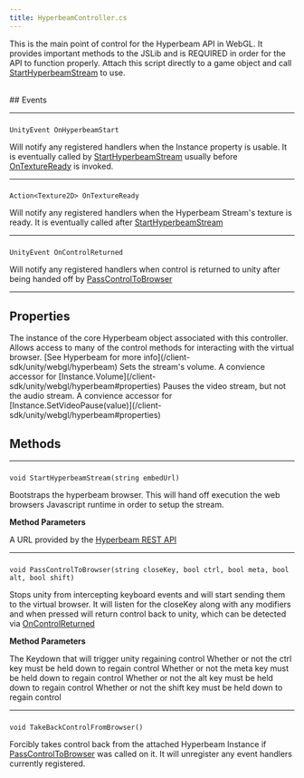 ```yaml
---
title: HyperbeamController.cs
---
```


This is the main point of control for the Hyperbeam API in WebGL. It provides important methods to the JSLib and is REQUIRED in order for the API to function properly.
Attach this script directly to a game object and call [StartHyperbeamStream](/client-sdk/unity/webgl/hyperbeam-controller#starthyperbeamstream) to use.

<br />
## Events

---

### <Heading hidden>OnHyperbeamStart</Heading>
`UnityEvent OnHyperbeamStart`

Will notify any registered handlers when the Instance property is usable. It is eventually called by [StartHyperbeamStream](/client-sdk/unity/webgl/hyperbeam-controller#StartHyperbeamStream) usually before [OnTextureReady](/client-sdk/unity/webgl/hyperbeam-controller#ontextureready) is invoked.

---

### <Heading hidden>OnTextureReady</Heading>
`Action<Texture2D> OnTextureReady`

Will notify any registered handlers when the Hyperbeam Stream's texture is ready. It is eventually called after [StartHyperbeamStream](/client-sdk/unity/webgl/hyperbeam-controller#starthyperbeamstream)

---

### <Heading hidden>OnControlReturned</Heading>
`UnityEvent OnControlReturned`

Will notify any registered handlers when control is returned to unity after being handed off by [PassControlToBrowser](/client-sdk/unity/webgl/hyperbeam-controller#passcontroltobrowser)

---

## Properties

<ParamField body="Instance" type="Hyperbeam">
The instance of the core Hyperbeam object associated with this controller. 
Allows access to many of the control methods for interacting with the virtual browser. [See Hyperbeam for more info](/client-sdk/unity/webgl/hyperbeam)
</ParamField>

<ParamField body="Volume" type="float">
Sets the stream's volume. A convience accessor for [Instance.Volume](/client-sdk/unity/webgl/hyperbeam#properties)
</ParamField>

<ParamField body="Paused" type="bool">
Pauses the video stream, but not the audio stream. A convience accessor for [Instance.SetVideoPause(value)](/client-sdk/unity/webgl/hyperbeam#properties)
</ParamField>


## Methods

---

### <Heading hidden>StartHyperbeamStream</Heading>
`void StartHyperbeamStream(string embedUrl)`

Bootstraps the hyperbeam browser. This will hand off execution the web browsers Javascript runtime in order to setup the stream.

**Method Parameters**

<ParamField body="embedUrl" type="string">A URL provided by the [Hyperbeam REST API](/rest-api)</ParamField>

---

### <Heading hidden>PassControlToBrowser</Heading>
`void PassControlToBrowser(string closeKey, bool ctrl, bool meta, bool alt, bool shift)`

Stops unity from intercepting keyboard events and will start sending them to the virtual browser. 
It will listen for the closeKey along with any modifiers and when pressed will return control back to unity, which can be detected via [OnControlReturned](/client-sdk/unity/webgl/hyperbeam-controller#oncontrolreturned)

**Method Parameters**

<ParamField body="closeKey" type="string">The Keydown that will trigger unity regaining control</ParamField>
<ParamField body="ctrl" type="bool">Whether or not the ctrl key must be held down to regain control</ParamField>
<ParamField body="meta" type="bool">Whether or not the meta key must be held down to regain control</ParamField>
<ParamField body="alt" type="bool">Whether or not the alt key must be held down to regain control</ParamField>
<ParamField body="shift" type="bool">Whether or not the shift key must be held down to regain control</ParamField>

---

### <Heading hidden>TakeBackControlFromBrowser</Heading>
`void TakeBackControlFromBrowser()`

Forcibly takes control back from the attached Hyperbeam Instance if [PassControlToBrowser](/client-sdk/unity/webgl/hyperbeam-controller#passcontroltobrowser) was called on it.
It will unregister any event handlers currently registered.
